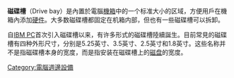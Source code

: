 {{Expand language|1=en|time=2020-09-28T15:24:48+00:00}}
'''磁碟槽'''（Drive bay）是內置於電腦[[机箱|機箱]]中的一个标准大小的区域，方便用戶在機箱內添加[[硬件|硬件]]。大多数磁碟槽都固定在机箱内部，但也有一些磁碟槽可以拆卸。

自[[IBM_PC|IBM PC]]首次引入磁碟槽以来，有许多形式的磁碟槽陸續誕生。目前常見的磁碟槽有四种外形尺寸，分别是5.25英寸、3.5英寸、2.5英寸和1.8英寸。这些名称并不是指磁碟槽本身的宽度，而是指安装在磁碟槽上的[[硬盘|磁盘]]的宽度。

[[Category:電腦週邊設備|Category:電腦週邊設備]]